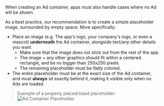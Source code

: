 When creating an Ad container, apps must also handle cases where no Ad will be shown.

As a best practice, our recommendation is to create a simple placeholder image, surrounded by empty space. More specifically:
- Place an image (e.g. The app's logo, your company's logo, or even a mascot) **underneath** the Ad container, alongside text/any other details you want.
  - Make sure that the image does not stick out from the rest of the app.
  - The image + any other graphics should fit within a centered rectangle, and be no bigger than 250x250 pixels.
  - The remaining placeholder must be flatly colored.
- The entire placeholder must be at the exact size of the Ad container, and must **always** sit exactly behind it, making it visible only when no Ads are loaded.

> Example of a properly placed/sized placeholder:
![Ad Container Placeholder](/assets/start/monetize-your-app/advertising/ads-sdk/_partials/_ad-container-placeholder.png)